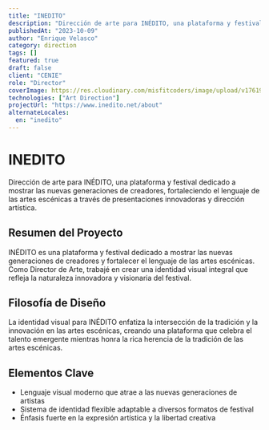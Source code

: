 ```yaml
---
title: "INEDITO"
description: "Dirección de arte para INÉDITO, una plataforma y festival dedicado a mostrar las nuevas generaciones de creadores, fortaleciendo el lenguaje de las artes escénicas a través de presentaciones innovadoras y dirección artística."
publishedAt: "2023-10-09"
author: "Enrique Velasco"
category: direction
tags: []
featured: true
draft: false
client: "CENIE"
role: "Director"
coverImage: https://res.cloudinary.com/misfitcoders/image/upload/v1761948609/eVelasco/covers/works/inedito/inedito-cover_twdelc.png
technologies: ["Art Direction"]
projectUrl: "https://www.inedito.net/about"
alternateLocales:
  en: "inedito"
---
```


# INEDITO

Dirección de arte para INÉDITO, una plataforma y festival dedicado a mostrar las nuevas generaciones de creadores, fortaleciendo el lenguaje de las artes escénicas a través de presentaciones innovadoras y dirección artística.

## Resumen del Proyecto

INÉDITO es una plataforma y festival dedicado a mostrar las nuevas generaciones de creadores y fortalecer el lenguaje de las artes escénicas. Como Director de Arte, trabajé en crear una identidad visual integral que refleja la naturaleza innovadora y visionaria del festival.

## Filosofía de Diseño

La identidad visual para INÉDITO enfatiza la intersección de la tradición y la innovación en las artes escénicas, creando una plataforma que celebra el talento emergente mientras honra la rica herencia de la tradición de las artes escénicas.

## Elementos Clave

- Lenguaje visual moderno que atrae a las nuevas generaciones de artistas
- Sistema de identidad flexible adaptable a diversos formatos de festival
- Énfasis fuerte en la expresión artística y la libertad creativa
